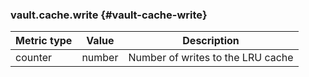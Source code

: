 ### vault.cache.write {#vault-cache-write}

Metric type | Value   | Description
----------- | ------- | -----------
counter     | number  | Number of writes to the LRU cache

